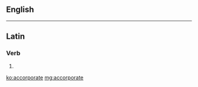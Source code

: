 ==English==
{{only-in|[[Appendix:English dictionary-only terms]]|lang=en}}

----

==Latin==

===Verb===
{{la-verb-form|accorporāte}}

# {{conjugation of|accorporō||2|p|pres|act|imp|lang=la}}

[[ko:accorporate]]
[[mg:accorporate]]